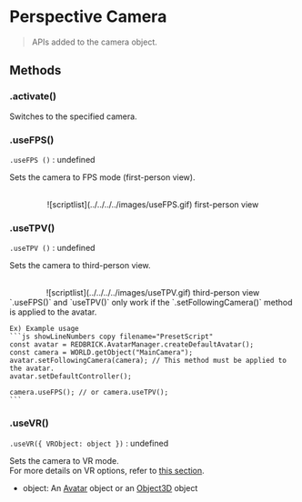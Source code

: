 
# Perspective Camera

> APIs added to the camera object.

## Methods

### .activate()

Switches to the specified camera.

### .useFPS()

`.useFPS ()` : undefined

Sets the camera to FPS mode (first-person view).  

<br/>
<center>
![scriptlist](../../../../images/useFPS.gif) first-person view
</center>

### .useTPV()

`.useTPV ()` : undefined

Sets the camera to third-person view.  

<br/>
<center>
![scriptlist](../../../../images/useTPV.gif) third-person view
</center>

<Callout type="warning">
    `.useFPS()` and `useTPV()` only work if the `.setFollowingCamera()` method is applied to the avatar.  
    
    Ex) Example usage
    ```js showLineNumbers copy filename="PresetScript"
    const avatar = REDBRICK.AvatarManager.createDefaultAvatar();
    const camera = WORLD.getObject("MainCamera");
    avatar.setFollowingCamera(camera); // This method must be applied to the avatar.
    avatar.setDefaultController();

    camera.useFPS(); // or camera.useTPV();
    ```
</Callout>

### .useVR()

`.useVR({ VRObject: object })` : undefined

Sets the camera to VR mode.  
For more details on VR options, refer to [this section](../../engine/content-type#vr-option).

- object: An [Avatar](../api/avatar.mdx) object or an [Object3D](../built-in/three/object3d.mdx) object
